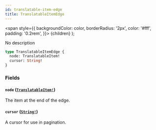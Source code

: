 ```yaml
---
id: translatable-item-edge
title: TranslatableItemEdge
---
```


<span
style={{
      backgroundColor: color,
      borderRadius: '2px',
      color: '#fff',
      padding: '0.2rem',
    }}>
{children}
</span>
);

No description

```graphql
type TranslatableItemEdge {
  node: TranslatableItem!
  cursor: String!
}
```

### Fields

#### `node` ([`TranslatableItem!`](/api-reference/unions/translatable-item.mdx))

The item at the end of the edge.

#### `cursor` ([`String!`](/api-reference/scalars/string.mdx))

A cursor for use in pagination.
